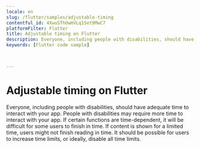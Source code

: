```yaml
---
locale: en
slug: /flutter/samples/adjustable-timing
contentful_id: 4XwuSThOwmVLq1Set9MwC7
platformFilter: Flutter
title: Adjustable timing on Flutter
description: Everyone, including people with disabilities, should have adequate time to interact with your app.
keywords: [Flutter code sample]


	
---
```


# Adjustable timing on Flutter

Everyone, including people with disabilities, should have adequate time to interact with your app. People with disabilities may require more time to interact with your app. If certain functions are time-dependent, it will be difficult for some users to finish in time. If content is shown for a limited time, users might not finish reading in time. It should be possible for users to increase time limits, or ideally, disable all time limits.

<CodeSample id="screen-timing" locale="en" platform="flutter"/>